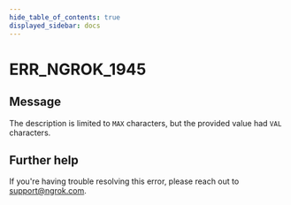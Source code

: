 ```yaml
---
hide_table_of_contents: true
displayed_sidebar: docs
---
```



# ERR_NGROK_1945

## Message

The description is limited to `MAX` characters, but the provided value had `VAL` characters.

<ErrorDetails error="err_ngrok_1945" />

## Further help

If you're having trouble resolving this error, please reach out to [support@ngrok.com](mailto:support@ngrok.com?subject=Help%20with%20ERR_NGROK_1945).
